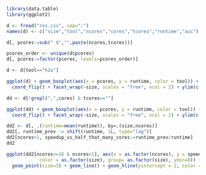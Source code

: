 ```r

library(data.table)
library(ggplot2)

d <- fread("res.csv", sep=":")
names(d) <- c("size","tool","ncores","cores","tcores","runtime","auc")

d[, pcores:=sub(" $","",paste(ncores,tcores))]

pcores_order <- unique(d$pcores)
d[, pcores:=factor(pcores, levels=pcores_order)]

d <- d[tool=="h2o"]

```

```r

ggplot(d) + geom_boxplot(aes(x = pcores, y = runtime, color = tool)) +
  coord_flip() + facet_wrap(~size, scales = "free", ncol = 2) + ylim(c(0,NA))

dd <- d[!grepl(",",cores) & tcores==""]

ggplot(dd) + geom_boxplot(aes(x = pcores, y = runtime, color = tool)) +
  coord_flip() + facet_wrap(~size, scales = "free", ncol = 2) + ylim(c(0,NA))

dd2 <- d[, .(runtime=mean(runtime)), by=.(size,ncores)]
dd2[, runtime_prev := shift(runtime, 1L, type="lag")]
dd2[ncores>1, speedup_vs_half_that_many_cores:=runtime_prev/runtime]
dd2

ggplot(dd2[ncores<=16 & ncores>1], aes(x = as.factor(ncores), y = speedup_vs_half_that_many_cores,
            color = as.factor(size), group= as.factor(size), ymin=0)) +
  geom_point(size=3) + geom_line() + geom_hline(yintercept = 2, color = "red", size = 1.5) 

```


